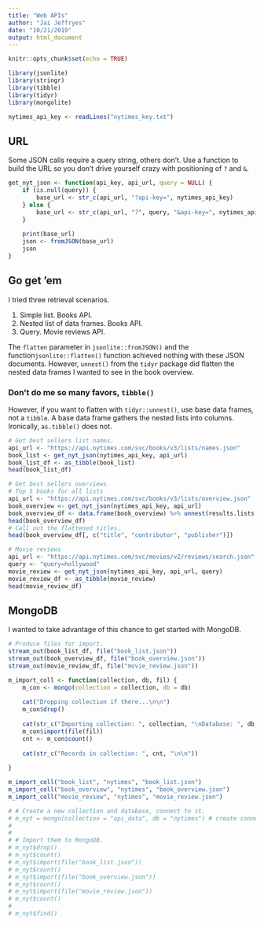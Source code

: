 ```yaml
---
title: "Web APIs"
author: "Jai Jeffryes"
date: "10/21/2019"
output: html_document
---
```


```r
knitr::opts_chunk$set(echo = TRUE)
```

```r
library(jsonlite)
library(stringr)
library(tibble)
library(tidyr)
library(mongolite)

nytimes_api_key <- readLines("nytimes_key.txt")
```

## URL
Some JSON calls require a query string, others don't. Use a function to build the URL so you don't drive yourself crazy with positioning of `?` and `&`.

```r
get_nyt_json <- function(api_key, api_url, query = NULL) {
	if (is.null(query)) {
		base_url <- str_c(api_url, "?api-key=", nytimes_api_key)
	} else {
		base_url <- str_c(api_url, "?", query, "&api-key=", nytimes_api_key)
	}
	
	print(base_url)
	json <- fromJSON(base_url)
	json
}
```

## Go get 'em
I tried three retrieval scenarios.

1. Simple list. Books API.
1. Nested list of data frames. Books API.
1. Query. Movie reviews API.

The `flatten` parameter in `jsonlite::fromJSON()` and the function`jsonlite::flatten()` function achieved nothing with these JSON documents. However, `unnest()` from the `tidyr` package did flatten the nested data frames I wanted to see in the book overview.

### Don't do me so many favors, `tibble()`
However, if you want to flatten with `tidyr::unnest()`, use base data frames, not a `tibble`. A base data frame gathers the nested lists into columns. Ironically, `as.tibble()` does not.

```r
# Get best sellers list names.
api_url <- "https://api.nytimes.com/svc/books/v3/lists/names.json"
book_list <- get_nyt_json(nytimes_api_key, api_url)
book_list_df <- as_tibble(book_list)
head(book_list_df)

# Get best sellers overviews.
# Top 5 books for all lists
api_url <- "https://api.nytimes.com/svc/books/v3/lists/overview.json"
book_overview <- get_nyt_json(nytimes_api_key, api_url)
book_overview_df <- data.frame(book_overview) %>% unnest(results.lists.books)
head(book_overview_df)
# Call out the flattened titles.
head(book_overview_df[, c("title", "contributor", "publisher")])

# Movie reviews
api_url <- "https://api.nytimes.com/svc/movies/v2/reviews/search.json"
query <- "query=hollywood"
movie_review <- get_nyt_json(nytimes_api_key, api_url, query)
movie_review_df <- as_tibble(movie_review)
head(movie_review_df)
```

## MongoDB
I wanted to take advantage of this chance to get started with MongoDB.

```r
# Produce files for import.
stream_out(book_list_df, file("book_list.json"))
stream_out(book_overview_df, file("book_overview.json"))
stream_out(movie_review_df, file("movie_review.json"))

m_import_coll <- function(collection, db, fil) {
	m_con <- mongo(collection = collection, db = db)
	
	cat("Dropping collection if there...\n\n")
	m_con$drop()
	
	cat(str_c("Importing collection: ", collection, "\nDatabase: ", db, "\nFile: ", fil, "\n"))
	m_con$import(file(fil))
	cnt <- m_con$count()
	
	cat(str_c("Records in collection: ", cnt, "\n\n"))
	
}

m_import_coll("book_list", "nytimes", "book_list.json")
m_import_coll("book_overview", "nytimes", "book_overview.json")
m_import_coll("movie_review", "nytimes", "movie_review.json")

# # Create a new collection and database, connect to it.
# m_nyt = mongo(collection = "api_data", db = "nytimes") # create connection, database and collection
# 
# 
# # Import them to MongoDB.
# m_nyt$drop()
# m_nyt$count()
# m_nyt$import(file("book_list.json"))
# m_nyt$count()
# m_nyt$import(file("book_overview.json"))
# m_nyt$count()
# m_nyt$import(file("movie_review.json"))
# m_nyt$count()
# 
# m_nyt$find()

```


